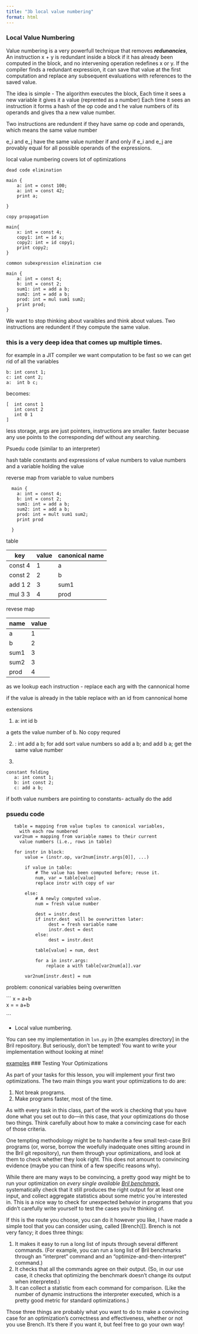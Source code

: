 ```yaml
---
title: "3b local value numbering"
format: html
---
```


### Local Value Numbering

Value numbering is a very powerfull technique that removes ***redunancies***,  An instruction  x + y is redundant inside a block if it has already been computed
in the block, and no intervening operation redefines x or y. If the compiler
finds a redundant expression, it can save that value at the first computation
and replace any subsequent evaluations with references to the saved value.

The idea is simple - The algorithm executes the block, Each time it sees a new variable it gives it a value (reprented as a number)
Each time it sees an instruction it forms a hash of the op code and t he value numbers of its operands and gives tha a new value number.

Two instructions are redundent if they have same op code and operands, which means the same value number

e_i and e_j have the
same value number if and only if e_i and e_j are provably equal for all possible
operands of the expressions.

local value numbering covers lot of optimizations

```
dead code elimination

main {
    a: int = const 100;
    a: int = const 42;
    print a;

}

copy propagation

main{
    x: int = const 4;
    copy1: int = id x;
    copy2: int = id copy1;
    print copy2;
}

common subexpression elimination cse 

main {
    a: int = const 4;
    b: int = const 2;
    sum1: int = add a b;
    sum2: int = add a b;
    prod: int = mul sum1 sum2;
    print prod;
}
```


We want to stop thinking about varaibles and think about values.
Two instructions are redundent if they compute the same value.

### this is a very deep idea that comes up multiple times.  

for example in a JIT compiler we want computation to be fast so we can get rid of all the variables
```
b: int const 1;
c: int cont 2;
a:  int b c;  
```
becomes:
```
[  int const 1
   int const 2 
   int 0 1
]
```
less storage, args are just pointers, instructions are smaller.
faster becuase any use points to the corresponding def without any searching.


Psuedu code (similar to an interpreter)

hash table 
constants and expressions of value numbers to value numbers and a variable holding the value 

reverse map from variable to value numbers 


```
  main {
    a: int = const 4;
    b: int = const 2;
    sum1: int = add a b;
    sum2: int = add a b;
    prod: int = mult sum1 sum2;
    print prod

  }
```

table 

|key | value  |canonical name|
|---| ------| ------|
|const 4 | 1 | a |
|const 2 | 2 | b |
|add 1 2 | 3 | sum1|
|mul 3 3 | 4 | prod| 

revese map

| name | value|
|---| ---|
| a    | 1|
| b    | 2 |
| sum1 | 3|
| sum2 | 3| 
| prod | 4 


as we lookup each instruction - replace each arg with the cannonical home

if the value is already in the table replace with an id from cannonical home

extensions 

1) a: int id b 

a gets the value number of b. No copy requred

2) : int add a b; for add sort value numbers so add a b; and add b a; get the same value number 

3) 

```
constant folding 
   a: int const 1;
   b: int const 2;
   c: add a b;
```
if both value numbers are pointing to constants- actually do the add


### psuedu code

 ```
    table = mapping from value tuples to canonical variables,
      with each row numbered
    var2num = mapping from variable names to their current
      value numbers (i.e., rows in table)

    for instr in block:
        value = (instr.op, var2num[instr.args[0]], ...)

        if value in table:
            # The value has been computed before; reuse it.
            num, var = table[value]
            replace instr with copy of var

        else:
            # A newly computed value.
            num = fresh value number

            dest = instr.dest
            if instr.dest  will be overwritten later:
                 dest = fresh variable name
                 instr.dest = dest
            else:
                 dest = instr.dest

            table[value] = num, dest

            for a in instr.args:
                replace a with table[var2num[a]].var

        var2num[instr.dest] = num
```

problem:   cononical variables being overwritten

``` x = a+b  
    x = 
      = a+b 

```

* Local value numbering.
 



You can see my implementation in `lvn.py` in [the examples directory] in the Bril repository. But seriously, don't be tempted! You want to write your implementation without looking at mine!

[examples](https://github.com/sampsyo/bril/tree/main/examples)
### Testing Your Optimizations

As part of your tasks for this lesson, you will implement your first two optimizations.
The two main things you want your optimizations to do are:

1. Not break programs.
2. Make programs faster, most of the time.

As with every task in this class, part of the work is checking that you have done what you set out to do---in this case, that your optimizations do those two things.
Think carefully about how to make a convincing case for each of those criteria.

One tempting methodology might be to handwrite a few small test-case Bril programs (or, worse, borrow the woefully inadequate ones sitting around in the Bril git repository), run them through your optimizations, and look at them to check whether they look right.
This does not amount to convincing evidence (maybe you can think of a few specific reasons why).

While there are many ways to be convincing, a pretty good way might be to run your optimization on *every single available [Bril benchmark][bench]*,
systematically check that it still produces the right output for at least one input,
and collect aggregate statistics about some metric you're interested in.
This is a nice way to check for unexpected behavior in programs that you didn't carefully write yourself to test the cases you're thinking of.

If this is the route you choose, you can do it however you like, I have made a simple tool that you can consider using, called [Brench][].
Brench is not very fancy; it does three things:

1. It makes it easy to run a long list of inputs through several different commands. (For example, you can run a long list of Bril benchmarks through an "interpret" command and an "optimize-and-then-interpret" command.)
2. It checks that all the commands agree on their output. (So, in our use case, it checks that optimizing the benchmark doesn't change its output when interpreted.)
3. It can collect a statistic from each command for comparison. (Like the number of dynamic instructions the interpreter executed, which is a pretty good metric for standard optimizations.)

Those three things are probably what you want to do to make a convincing case for an optimization's correctness and effectiveness, whether or not you use Brench. It's there if you want it, but feel free to go your own way!

[bench]: https://capra.cs.cornell.edu/bril/tools/bench.html


